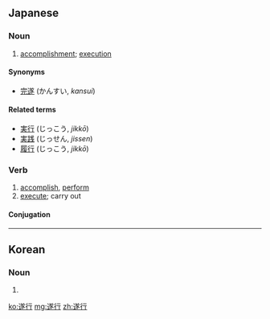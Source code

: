 ==Japanese==
{{ja-kanjitab|すい|こう|yomi=on}}

===Noun===
{{ja-noun|すいこう}}

# [[accomplishment]]; [[execution]]

====Synonyms====
* [[完遂]] (かんすい, ''kansui'')

====Related terms====
* [[実行]] (じっこう, ''jikkō'')
* [[実践]] (じっせん, ''jissen'')
* [[履行]] (じっこう, ''jikkō'')

===Verb===
{{ja-verb-suru|すいこう}}

# [[accomplish]], [[perform]]
# [[execute]]; carry out

====Conjugation====
{{ja-suru|すいこう}}

----

==Korean==
{{ko-hanjatab}}

===Noun===
{{ko-noun|hj|hangeul=수행}}

# {{hanja form of|수행|[[accomplishment]]; [[execution]]}}

[[ko:遂行]]
[[mg:遂行]]
[[zh:遂行]]